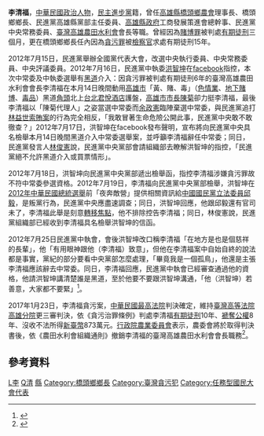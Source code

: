 {{blpsources|time=2019-08-21T15:11:06+00:00}}
{{copyedit|time=2019-08-21T15:11:06+00:00}}
'''李清福'''{{bd||||}}，[[中華民國|中華民國]][[政治人物|政治人物]]，[[民主進步黨|民主進步黨]]籍，曾任[[高雄縣|高雄縣]][[橋頭鄉|橋頭鄉]][[農會|農會]]理事長、橋頭鄉鄉長、民進黨高雄縣黨部主任委員、[[高雄縣政府|高雄縣政府]]工商發展策進會總幹事、民進黨中央常務委員、[[臺灣高雄農田水利會|臺灣高雄農田水利會]]會長等職。曾經因為[[賭博罪|賭博罪]]被判處[[有期徒刑|有期徒刑]]三個月，更在橋頭鄉鄉長任內因為[[貪污罪|貪污罪]]被[[檢察官|檢察官]]求處有期徒刑15年。

2012年7月15日，民進黨舉辦全國黨代表大會，改選中央執行委員、中央常務委員、中央評議委員。2012年7月16日，民進黨中執委[[洪智坤|洪智坤]]在[[facebook|facebook]]指控，本次中常委及中執委選舉有[[黑道|黑道]]介入：因貪污罪被判處有期徒刑6年的臺灣高雄農田水利會會長李清福在本月14日晚間動用[[高雄市|高雄市]]「黃、賭、毒」（[[色情業|色情業]]、[[地下賭博|地下賭博]]、[[毒品|毒品]]）黑道[[角頭|角頭]]北上[[台北君悅酒店|台北君悅酒店]]護盤，[[高雄市市長|高雄市市長]][[陳菊|陳菊]]卻力挺李清福，最後李清福以「陳菊代理人」之姿當選中常委而[[余政憲|余政憲]]臨陣棄選中常委，與民進黨追打[[林益世索賄案|林益世索賄案]]的行為完全相反，「我敢冒著生命危險公開此事，民進黨中央敢不敢徹查？」2012年7月17日，洪智坤在facebook發布聲明，宣布將向民進黨中央具名檢舉本月14日晚間黑道介入中常委選舉案，並呼籲李清福辭任中常委；同日，民進黨發言人[[林俊憲|林俊憲]]說，民進黨中央黨部會請組織部去瞭解洪智坤的指控，「民進黨絕不允許黑道介入或買票情形」。

2012年7月18日，洪智坤向民進黨中央黨部遞出檢舉函，指控李清福涉嫌貪污罪故不符中常委參選資格。2012年7月19日，李清福向民進黨中央黨部檢舉，洪智坤在[[2012年中華民國總統選舉|2012年中華民國總統選舉]]前「夜奔敵營」提供相關資訊給[[中國國民黨|中國國民黨]][[立法委員|立法委員]][[邱毅|邱毅]]，是叛黨行為，民進黨中央應盡速調查；同日，洪智坤回應，他跟邱毅還有官司未了，李清福此舉是刻意[[轉移焦點|轉移焦點]]，他不排除控告李清福；同日，林俊憲說，民進黨組織部已經收到李清福具名檢舉洪智坤的信函。

2012年7月25日民進黨中執會，會後洪智坤改口稱李清福「在地方是也是個慈祥的長輩」，他「有用眼神跟他（李清福）致意」，但他在李清福案中自始自終的說法都是事實，黨紀的部分要看中央黨部怎麼處理，「畢竟我是一個孤鳥」，他還是主張李清福應該辭去中常委。同日，李清福回應，民進黨中執會已經審查通過他的資格，他請洪智坤講清楚誰是黑道，至於他要不要跟洪智坤溝通，「他（洪智坤）若善意，大家都不要緊」<ref>{{cite news|author=林朝億|publisher=[[新頭殼|新頭殼]]|url=http://newtalk.tw/news/view/2012-07-25/27527|title=態度軟化 洪智坤：李清福也是慈祥長輩|date=2012-07-25|accessdate=2015-09-06|archive-date=2020-08-08|archive-url=https://web.archive.org/web/20200808153327/https://newtalk.tw/news/view/2012-07-25/27527|dead-url=no}}</ref>。

2017年1月23日，李清福貪污案，[[中華民國最高法院|中華民國最高法院]]判決確定，維持[[臺灣高等法院高雄分院|臺灣高等法院高雄分院]]更三審判決，依《貪污治罪條例》判處李清福[[有期徒刑|有期徒刑]]10年、[[褫奪公權|褫奪公權]]8年、沒收不法所得[[新臺幣|新臺幣]]873萬元。[[行政院農業委員會|行政院農業委員會]]表示，農委會將於取得判決書後，依《農田水利會組織通則》撤銷李清福的臺灣高雄農田水利會會長職務<ref>{{cite news|author=王聖藜、藍凱誠、蔡孟妤|publisher=[[聯合報|聯合報]]|url=https://udn.com/news/story/7318/2248569|title=李清福貪汙判十年 丟了水利會長|date=2017-01-24|accessdate=2020-04-03|pages=A16|archive-date=2019-06-03|archive-url=https://web.archive.org/web/20190603212410/https://udn.com/news/story/7318/2248569|dead-url=no}}</ref>。

== 參考資料 ==
{{reflist}}

{{任務型國民大會代表}}
{{Authority control}}

[[Category:民主進步黨中常委|L李]]
[[Category:李姓|Q清]]
[[Category:民主進步黨高雄市黨部主任委員|縣]]
[[Category:橋頭鄉鄉長|Category:橋頭鄉鄉長]]
[[Category:臺灣貪污犯|Category:臺灣貪污犯]]
[[Category:任務型國民大會代表|Category:任務型國民大會代表]]